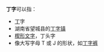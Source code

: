 '''丁字'''可以指：
* [[丁|丁]]字
* 湖南省望城县的[[丁字镇|丁字镇]]
* [[楔形文字|楔形文字]]，丁头字
* 像大写字母 T 或 J 的形状，如[[丁字裤|丁字裤]]
{{disambig|Cat=二字消歧义}}